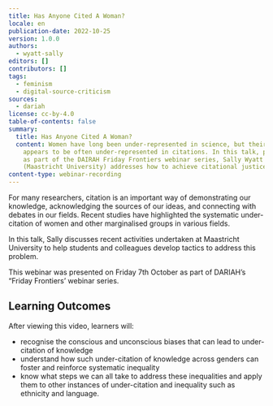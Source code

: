 ```yaml
---
title: Has Anyone Cited A Woman?
locale: en
publication-date: 2022-10-25
version: 1.0.0
authors:
  - wyatt-sally
editors: []
contributors: []
tags:
  - feminism
  - digital-source-criticism
sources:
  - dariah
license: cc-by-4.0
table-of-contents: false
summary:
  title: Has Anyone Cited A Woman?
  content: Women have long been under-represented in science, but their output
    appears to be often under-represented in citations. In this talk, presented
    as part of the DAIRAH Friday Frontiers webinar series, Sally Wyatt
    (Maastricht University) addresses how to achieve citational justice.
content-type: webinar-recording
---
```

For many researchers, citation is an important way of demonstrating our knowledge, acknowledging the sources of our ideas, and connecting with debates in our fields. Recent studies have highlighted the systematic under-citation of women and other marginalised groups in various fields.

In this talk, Sally discusses recent activities undertaken at Maastricht University to help students and colleagues develop tactics to address this problem.

This webinar was presented on Friday 7th October as part of DARIAH’s “Friday Frontiers’ webinar series.

## L﻿earning Outcomes

A﻿fter viewing this video, learners will:

* recognise the conscious and unconscious biases that can lead to under-citation of knowledge
* u﻿nderstand how such under-citation of knowledge across genders can foster and reinforce systematic inequality
* k﻿now what steps we can all take to address these inequalities and apply them to other instances of under-citation and inequality such as ethnicity and language.

<VideoCard provider="youtube" id="hXkFMeYyRGk" title="Has Anyone Cited A Woman?" subtitle="Click here to view" image="images/sally-wyatt-thumbnail.png" />
